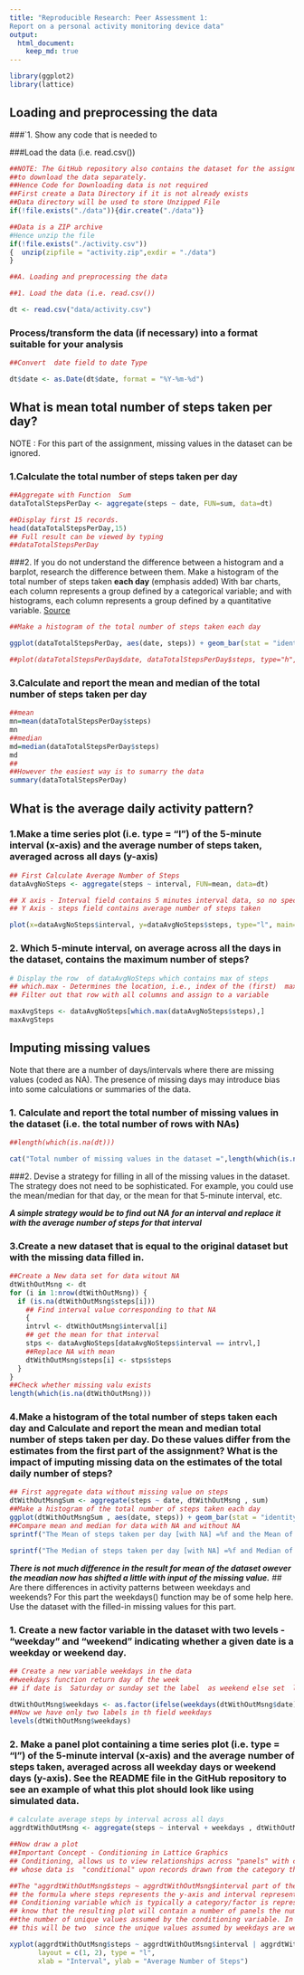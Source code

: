 ```yaml
---
title: "Reproducible Research: Peer Assessment 1:
Report on a personal activity monitoring device data"
output: 
  html_document:
    keep_md: true
---
```

```r
library(ggplot2)
library(lattice)

```

##  Loading and preprocessing the data
###`1. Show any code that is needed to

###Load the data (i.e. read.csv())
```r

##NOTE: The GitHub repository also contains the dataset for the assignment so we do not have 
##to download the data separately.
##Hence Code for Downloading data is not required
##First create a Data Directory if it is not already exists
##Data directory will be used to store Unzipped File
if(!file.exists("./data")){dir.create("./data")}

##Data is a ZIP archive
#Hence unzip the file
if(!file.exists("./activity.csv"))
{  unzip(zipfile = "activity.zip",exdir = "./data")  
}

##A. Loading and preprocessing the data

##1. Load the data (i.e. read.csv())

dt <- read.csv("data/activity.csv")
```
### Process/transform the data (if necessary) into a format suitable for your analysis
```r
##Convert  date field to date Type

dt$date <- as.Date(dt$date, format = "%Y-%m-%d")

```

## What is mean total number of steps taken per day?
NOTE : For this part of the assignment, missing values in the dataset can be ignored.

### 1.Calculate the total number of steps taken per day

```r
##Aggregate with Function  Sum 
dataTotalStepsPerDay <- aggregate(steps ~ date, FUN=sum, data=dt)

##Display first 15 records. 
head(dataTotalStepsPerDay,15)
## Full result can be viewed by typing
##dataTotalStepsPerDay
```
###2. If you do not understand the difference between a histogram and a barplot, research the difference between them. Make a histogram of the total number of steps taken **each day** (emphasis added)
With bar charts, each column represents a group defined by a categorical variable; and with histograms, each column represents a group defined by a quantitative variable. [Source](http://stattrek.com/statistics/charts/histogram.aspx?Tutorial=AP)
```r
##Make a histogram of the total number of steps taken each day

ggplot(dataTotalStepsPerDay, aes(date, steps)) + geom_bar(stat = "identity", colour = "blue", fill = "red", width = 0.6)+  labs(title = "Histogram of Total Number of Steps per Day", x = "Date", y = "Total number of steps in a day")

##plot(dataTotalStepsPerDay$date, dataTotalStepsPerDay$steps, type="h", main="Histogram of Total Number of Steps per Day",xlab="Date", ylab="Steps per Day", col="blue", lwd=7)


```
### 3.Calculate and report the mean and median of the total number of steps taken per day
```r
##mean
mn=mean(dataTotalStepsPerDay$steps)
mn
##median
md=median(dataTotalStepsPerDay$steps)
md
##
##However the easiest way is to sumarry the data
summary(dataTotalStepsPerDay)
```
## What is the average daily activity pattern?
### 1.Make a time series plot (i.e. type = "l") of the 5-minute interval (x-axis) and the average number of steps taken, averaged across all days (y-axis)
```r
## First Calculate Average Number of Steps 
dataAvgNoSteps <- aggregate(steps ~ interval, FUN=mean, data=dt)

## X axis - Interval field contains 5 minutes interval data, so no special step is required
## Y Axis - steps field contains average number of steps taken

plot(x=dataAvgNoSteps$interval, y=dataAvgNoSteps$steps, type="l", main="Average number of steps taken across all days", col=2, xlab="Interval", ylab="Steps",panel.first=grid())

```


### 2. Which 5-minute interval, on average across all the days in the dataset, contains the maximum number of steps?
```r
# Display the row  of dataAvgNoSteps which contains max of steps
## which.max - Determines the location, i.e., index of the (first)  maximum of a numeric (or logical) vector
## Filter out that row with all columns and assign to a variable

maxAvgSteps <- dataAvgNoSteps[which.max(dataAvgNoSteps$steps),]
maxAvgSteps 
```

## Imputing missing values
Note that there are a number of days/intervals where there are missing values (coded as NA). The presence of missing days may introduce bias into some calculations or summaries of the data.

### 1. Calculate and report the total number of missing values in the dataset (i.e. the total number of rows with NAs)
```r
##length(which(is.na(dt)))

cat("Total number of missing values in the dataset =",length(which(is.na(dt))))

```
###2. Devise a strategy for filling in all of the missing values in the dataset. The strategy does not need to be sophisticated. For example, you could use the mean/median for that day, or the mean for that 5-minute interval, etc.

**_A simple strategy would be to find out NA for an interval and replace it with the average number of steps for that interval_**

### 3.Create a new dataset that is equal to the original dataset but with the missing data filled in.
```r
##Create a New data set for data witout NA
dtWithOutMsng <- dt
for (i in 1:nrow(dtWithOutMsng)) {
  if (is.na(dtWithOutMsng$steps[i])) 
    ## Find interval value corresponding to that NA
    {
    intrvl <- dtWithOutMsng$interval[i]
    ## get the mean for that interval
    stps <- dataAvgNoSteps[dataAvgNoSteps$interval == intrvl,]
    ##Replace NA with mean
    dtWithOutMsng$steps[i] <- stps$steps
  }
}
##Check whether missing valu exists
length(which(is.na(dtWithOutMsng)))

```
### 4.Make a histogram of the total number of steps taken each day and Calculate and report the mean and median total number of steps taken per day. Do these values differ from the estimates from the first part of the assignment? What is the impact of imputing missing data on the estimates of the total daily number of steps?
```r
## First aggregate data without missing value on steps
dtWithOutMsngSum <- aggregate(steps ~ date, dtWithOutMsng , sum)
##Make a histogram of the total number of steps taken each day
ggplot(dtWithOutMsngSum , aes(date, steps)) + geom_bar(stat = "identity", colour = "blue", fill = "red", width = 0.6)+  labs(title = "Histogram of Total Number of Steps per Day (without NA)", x = "Date", y = "Total number of steps in a day")
##Compare mean and median for data with NA and without NA
sprintf("The Mean of steps taken per day [with NA] =%f and the Mean of  steps taken per day [with out NA] = %f. The difference is = %f ",mean(dataTotalStepsPerDay$steps), mean(dtWithOutMsngSum$steps),mean(dataTotalStepsPerDay$steps)-mean(dtWithOutMsngSum$steps))

sprintf("The Median of steps taken per day [with NA] =%f and Median of steps taken per day [with out NA]= %f.The difference is= %f  ",median(dataTotalStepsPerDay$steps), median(dtWithOutMsngSum$steps),median(dataTotalStepsPerDay$steps)-median(dtWithOutMsngSum$steps))


```
**_There is not much difference in the result for mean of the dataset owever the meadian now has shifted a little with input of the missing value._**
## Are there differences in activity patterns between weekdays and weekends?
For this part the weekdays() function may be of some help here. Use the dataset with the filled-in missing values for this part.

### 1. Create a new factor variable in the dataset with two levels - **"weekday"** and **"weekend"** indicating whether a given date is a weekday or weekend day.
```r
## Create a new variable weekdays in the data
##weekdays function return day of the week
## if date is  Saturday or sunday set the label  as weekend else set  label as  weekday

dtWithOutMsng$weekdays <- as.factor(ifelse(weekdays(dtWithOutMsng$date) %in% c("Saturday","Sunday"),"weekend", "weekday"))
##Now we have only two labels in th field weekdays
levels(dtWithOutMsng$weekdays)
```
### 2. Make a panel plot containing a time series plot (i.e. type = "l") of the 5-minute interval (x-axis) and the average number of steps taken, averaged across all weekday days or weekend days (y-axis). See the README file in the GitHub repository to see an example of what this plot should look like using simulated data.
```r
# calculate average steps by interval across all days
aggrdtWithOutMsng <- aggregate(steps ~ interval + weekdays , dtWithOutMsng, FUN = "mean")

##Now draw a plot
##Important Concept - Conditioning in Lattice Graphics
## Conditioning, allows us to view relationships across "panels" with common scales. Each panel contains a plot 
## whose data is  "conditional" upon records drawn from the category that supports that particular panel 

##The "aggrdtWithOutMsng$steps ~ aggrdtWithOutMsng$interval part of the call to xyplot represents 
## the formula where steps represents the y-axis and interval represents the x-axis.
## Conditioning variable which is typically a category/factor is represened after "|". It also let's us
## know that the resulting plot will contain a number of panels the number of which will correspond to
##the number of unique values assumed by the conditioning variable. In the case of  aggrdtWithOutMsng$weekdays  
## this will be two  since the unique values assumed by weekdays are weekday and Weekend.

xyplot(aggrdtWithOutMsng$steps ~ aggrdtWithOutMsng$interval | aggrdtWithOutMsng$weekdays, 
       layout = c(1, 2), type = "l", 
       xlab = "Interval", ylab = "Average Number of Steps")
```
